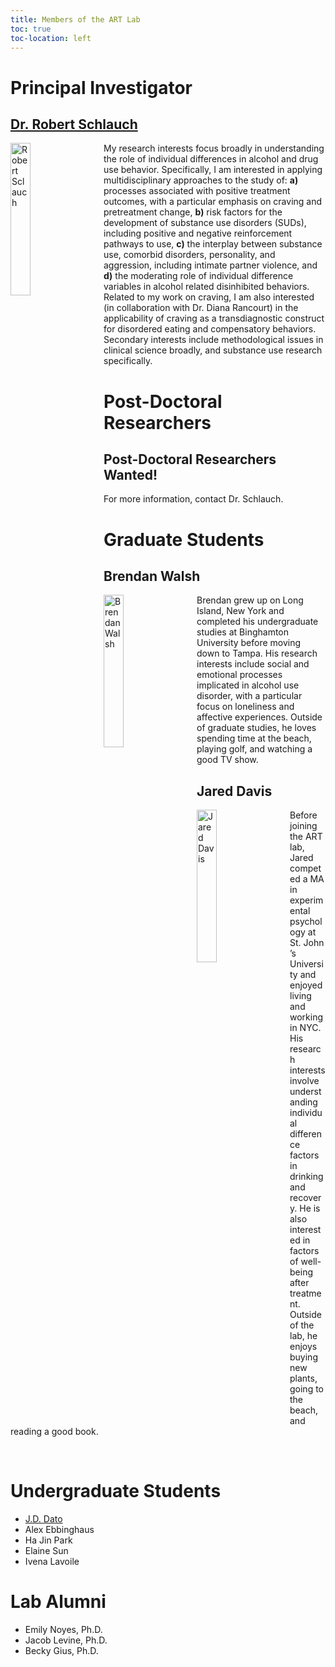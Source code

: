 ```yaml
---
title: Members of the ART Lab
toc: true
toc-location: left
---
```


<style>
  img {
    padding-right: 20px;
  }
</style>

# Principal Investigator

## [Dr. Robert Schlauch](https://scholar.google.com/citations?user=S7kibPcAAAAJ&hl=en&oi=ao)

<img src="ROB.jpg" alt="Robert Sclauch" width="25%" align="left" />

My research interests focus broadly in understanding the role of individual differences in alcohol and drug use behavior. Specifically, I am interested in applying multidisciplinary approaches to the study of: **a)** processes associated with positive treatment outcomes, with a particular emphasis on craving and pretreatment change, **b)** risk factors for the development of substance use disorders (SUDs), including positive and negative reinforcement pathways to use, **c)** the interplay between substance use, comorbid disorders, personality, and aggression, including intimate partner violence, and **d)** the moderating role of individual difference variables in alcohol related disinhibited behaviors. Related to my work on craving, I am also interested (in collaboration with Dr. Diana Rancourt) in the applicability of craving as a transdiagnostic construct for disordered eating and compensatory behaviors. Secondary interests include methodological issues in clinical science broadly, and substance use research specifically.

# Post-Doctoral Researchers

::: {.callout-tip appearence="simple"}
## Post-Doctoral Researchers Wanted!

For more information, contact Dr. Schlauch.

:::

# Graduate Students

## Brendan Walsh

<img src="Brendan_Walsh.png" alt="Brendan Walsh" width="25%" align="left" />


 Brendan grew up on Long Island, New York and completed his undergraduate studies at Binghamton University before moving down to Tampa. His research interests include social and emotional processes implicated in alcohol use disorder, with a particular focus on loneliness and affective experiences. Outside of graduate studies, he loves spending time at the beach, playing golf, and watching a good TV show.

## Jared Davis

<img src="Jared_Davis.jpeg" alt="Jared Davis" width="25%" align="left" />


Before joining the ART lab, Jared competed a MA in experimental psychology at St. John’s University and enjoyed living and working in NYC. His research interests involve understanding individual difference factors in drinking and recovery. He is also interested in factors of well-being after treatment. Outside of the lab, he enjoys buying new plants, going to the beach, and reading a good book. 
             
<br>

# Undergraduate Students

- [J.D. Dato](https://jd-dato.github.io/) 
- Alex Ebbinghaus
- Ha Jin Park
- Elaine Sun
- Ivena Lavoile

# Lab Alumni

- Emily Noyes, Ph.D.
- Jacob Levine, Ph.D.
- Becky Gius, Ph.D.